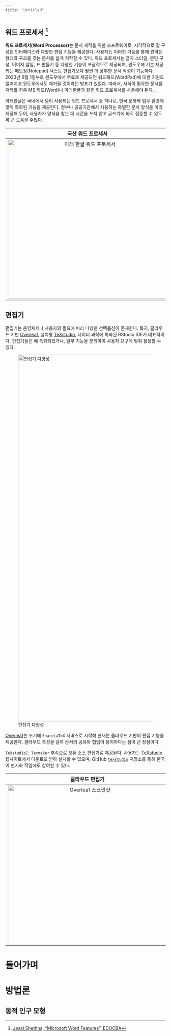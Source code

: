 ```yaml
---
title: "Untitled"
---
```


## 워드 프로세서 [^to_do-1] {#main-features}

[^to_do-1]: [Jesal Shethna, "Microsoft Word Features",
    EDUCBA](https://www.educba.com/microsoft-word-features/)

**워드 프로세서(Word Processor)**는 문서 제작을 위한 소프트웨어로,
시각적으로 잘 구성된 인터페이스와 다양한 편집 기능을 제공한다. 사용자는
이러한 기능을 통해 원하는 형태와 구조를 갖는 문서를 쉽게 저작할 수 있다.
워드 프로세서는 글자 스타일, 문단 구성, 이미지 삽입, 표 만들기 등 다양한
기능이 포괄적으로 제공되며, 윈도우에 기본 제공되는 메모장(Notepad)
텍스트 편집기보다 훨씬 더 풍부한 문서 작성이 가능하다. 2023년 9월
1일부로 윈도우에서 무료로 제공되던 워드패드(WordPad)에 대한 지원도
없어지고 윈도우에서도 제거될 것이라는 발표가 있었다. 따라서, 서식이
필요한 문서를 저작할 경우 MS 워드(Word)나 아래한글과 같은 워드
프로세서를 사용해야 된다.

아래한글은 국내에서 널리 사용되는 워드 프로세서 중 하나로, 한국 문화와
업무 환경에 맞춰 특화된 기능을 제공한다. 정부나 공공기관에서 사용하는
특별한 문서 양식을 미리 저장해 두어, 사용자가 양식을 찾는 데 시간을 쓰지
않고 글쓰기에 바로 집중할 수 있도록 큰 도움을 주었다.

|                       국산 워드 프로세서                        |                      해외 워드 프로세서                       |
|:----------------------------------:|:---------------------------------:|
| ![아래 한글 워드 프로세서](images/hangul_word.jpg){width="500"} | ![마이크로소프트 워드(Word)](images/word_ms.jpg){width="500"} |

## [\LaTeX](http://example.org) 편집기 {#latex-editor}

[\LaTeX](http://example.org) 편집기는 운영체제나 사용자의 필요에 따라
다양한 선택옵션이 존재한다. 특히, 클라우드 기반
[Overleaf](https://www.overleaf.com/), 설치형
[TeXstudio](https://www.texstudio.org/), 데이터 과학에 특화된 RStudio
IDE가 대표적이다. 편집기들은 [\LaTeX](http://example.org)에
특화되었거나, 일부 [\LaTeX](http://example.org) 기능을 분리하여 사용자
요구에 맞춰 활용할 수 있다.

![[\LaTeX](http://example.org) 편집기
다양성](images/latex-editor.png){fig-align="center" width="1151"}

[Overleaf](https://www.overleaf.com/)는 초기에 `ShareLaTeX` 서비스로
시작해 현재는 클라우드 기반의 [\LaTeX](http://example.org) 편집 기능을
제공한다. 클라우드 특성을 살려 문서의 공유와 협업이 용이하다는 점이 큰
장점이다.

`TeXstudio`는 `Texmaker` 후속으로 오픈 소스 [\LaTeX](http://example.org)
편집기로 제공된다. 사용자는 [TeXstudio](https://www.texstudio.org/)
웹사이트에서 다운로드 받아 설치할 수 있으며, GitHub
[`texstudio`](https://github.com/texstudio-org/texstudio) 저장소를 통해
한국어 현지화 작업에도 참여할 수 있다.

|                                   클라우드 편집기                                    |                                     설치형 편집기                                      |
|:----------------------------------:|:----------------------------------:|
| ![Overleaf 스크린샷](images/overleaf-screenshot.png){fig-align="center" width="500"} | ![TeXstudio 스크린샷](images/texstudio-screenshot.png){fig-align="center" width="500"} |

# 들어가며

# 방법론

## 동적 인구 모형
